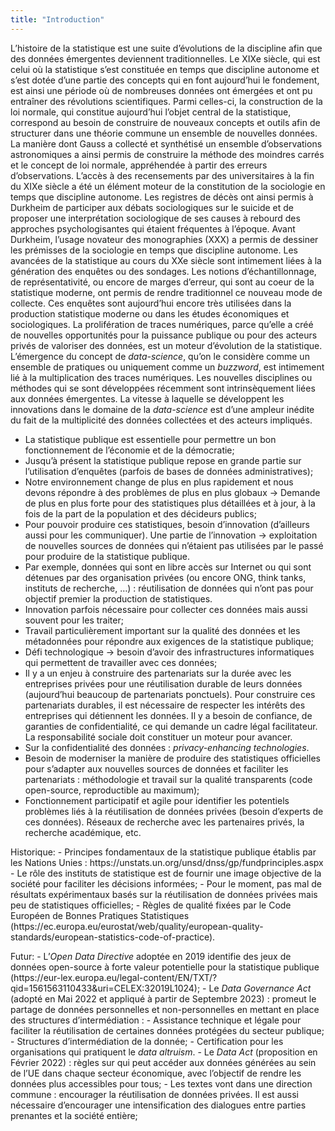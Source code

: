 ```yaml
---
title: "Introduction"
---
```


L'histoire de la statistique est une suite d'évolutions
de la discipline afin que des données émergentes deviennent
traditionnelles. 
Le XIXe siècle, qui est celui
où la statistique s'est constituée en temps
que discipline autonome et s'est dotée d'une partie
des concepts qui en font aujourd'hui le fondement,
est ainsi une période où de nombreuses données
ont émergées et ont pu entraîner des révolutions scientifiques. 
Parmi celles-ci, la construction de la loi normale,
qui constitue aujourd'hui l'objet central
de la statistique, correspond au besoin de construire
de nouveaux concepts et 
outils afin de structurer dans une théorie commune
un ensemble de nouvelles données. 
La manière dont Gauss a collecté et 
synthétisé un ensemble d'observations 
astronomiques a ainsi permis de construire 
la méthode des moindres carrés et 
le concept de loi normale, appréhendée
à partir des erreurs d'observations.
L'accès à des recensements par des universitaires
à la fin
du XIXe siècle a été un élément moteur
de la constitution de la sociologie en temps
que discipline autonome. 
Les registres de décès ont ainsi permis
à Durkheim de participer aux débats sociologiques
sur le suicide et de proposer une
interprétation sociologique
de ses causes à rebourd des 
approches psychologisantes qui 
étaient fréquentes à l'époque. 
Avant Durkheim, l'usage novateur
des monographies (XXX) a permis de
dessiner les prémisses de la sociologie en
temps que discipline autonome.
Les avancées de la statistique au cours
du XXe siècle sont intimement liées
à la génération des enquêtes ou des sondages.
Les notions d'échantillonnage, de représentativité,
ou encore de marges d'erreur, qui sont au coeur de la
statistique moderne, ont permis de rendre traditionnel
ce nouveau mode de collecte. Ces enquêtes sont
aujourd'hui
encore très
utilisées dans la production statistique moderne ou 
dans les
études économiques et sociologiques. 
La prolifération de traces numériques, parce
qu'elle a créé de nouvelles opportunités pour
la puissance publique ou pour des acteurs privés
de valoriser des données, est un moteur 
d'évolution de la statistique. 
L'émergence du concept
de _data-science_, qu'on le considère
comme un ensemble de pratiques ou uniquement comme
un _buzzword_, est intimement lié à la multiplication
des traces numériques.
Les nouvelles disciplines ou méthodes qui se sont développées récemment
sont intrinsèquement liées aux données
émergentes.
La vitesse à laquelle se 
développent les innovations dans le domaine de
la _data-science_
est d'une ampleur inédite du fait
de la multiplicité des données collectées
et des acteurs impliqués. 

- La statistique publique est essentielle pour permettre un bon fonctionnement de l'économie et de la démocratie;
- Jusqu'à présent la statistique publique repose en grande partie sur l'utilisation d'enquêtes (parfois de bases de données administratives);
- Notre environnement change de plus en plus rapidement et nous devons répondre à des problèmes de plus en plus globaux -> Demande de plus en plus forte pour des statistiques plus détaillées et à jour, à la fois de la part de la population et des décideurs publics;
- Pour pouvoir produire ces statistiques, besoin d'innovation (d'ailleurs aussi pour les communiquer). Une partie de l'innovation -> exploitation de nouvelles sources de données qui n'étaient pas utilisées par le passé pour produire de la statistique publique.
- Par exemple, données qui sont en libre accès sur Internet ou qui sont détenues par des organisation privées (ou encore ONG, think tanks, instituts de recherche, ...) : réutilisation de données qui n'ont pas pour objectif premier la production de statistiques.
- Innovation parfois nécessaire pour collecter ces données mais aussi souvent pour les traiter;
- Travail particulièrement important sur la qualité des données et les métadonnées pour répondre aux exigences de la statistique publique;
- Défi technologique -> besoin d'avoir des infrastructures informatiques qui permettent de travailler avec ces données;
- Il y a un enjeu à construire des partenariats sur la durée avec les entreprises privées pour une réutilisation durable de leurs données (aujourd'hui beaucoup de partenariats ponctuels). Pour construire ces partenariats durables, il est nécessaire de respecter les intérêts des entreprises qui détiennent les données. Il y a besoin de confiance, de garanties de confidentialité, ce qui demande un cadre légal facilitateur. La responsabilité sociale doit constituer un moteur pour avancer.
- Sur la confidentialité des données : *privacy-enhancing technologies*.
- Besoin de moderniser la manière de produire des statistiques officielles pour s'adapter aux nouvelles sources de données et faciliter les partenariats : méthodologie et travail sur la qualité transparents (code open-source, reproductible au maximum);
- Fonctionnement participatif et agile pour identifier les potentiels problèmes liés à la réutilisation de données privées (besoin d'experts de ces données). Réseaux de recherche avec les partenaires privés, la recherche académique, etc.

Historique:
- Principes fondamentaux de la statistique publique établis par les Nations Unies : https://unstats.un.org/unsd/dnss/gp/fundprinciples.aspx
- Le rôle des instituts de statistique est de fournir une image objective de la société pour faciliter les décisions informées;
- Pour le moment, pas mal de résultats expérimentaux basés sur la réutilisation de données privées mais peu de statistiques officielles;
- Règles de qualité fixées par le Code Européen de Bonnes Pratiques Statistiques (https://ec.europa.eu/eurostat/web/quality/european-quality-standards/european-statistics-code-of-practice).


Futur:
- L'*Open Data Directive* adoptée en 2019 identifie des jeux de données open-source à forte valeur potentielle pour la statistique publique (https://eur-lex.europa.eu/legal-content/EN/TXT/?qid=1561563110433&uri=CELEX:32019L1024);
- Le *Data Governance Act* (adopté en Mai 2022 et appliqué à partir de Septembre 2023) : promeut le partage de données personnelles et non-personnelles en mettant en place des structures d'intermédiation :
    - Assistance technique et légale pour faciliter la réutilisation de certaines données protégées du secteur publique;
    - Structures d'intermédiation de la donnée;
    - Certification pour les organisations qui pratiquent le *data altruism*.
- Le *Data Act* (proposition en Février 2022) : règles sur qui peut accéder aux données générées au sein de l'UE dans chaque secteur économique, avec l'objectif de rendre les données plus accessibles pour tous;
- Les textes vont dans une direction commune : encourager la réutilisation de données privées. Il est aussi nécessaire d'encourager une intensification des dialogues entre parties prenantes et la société entière;